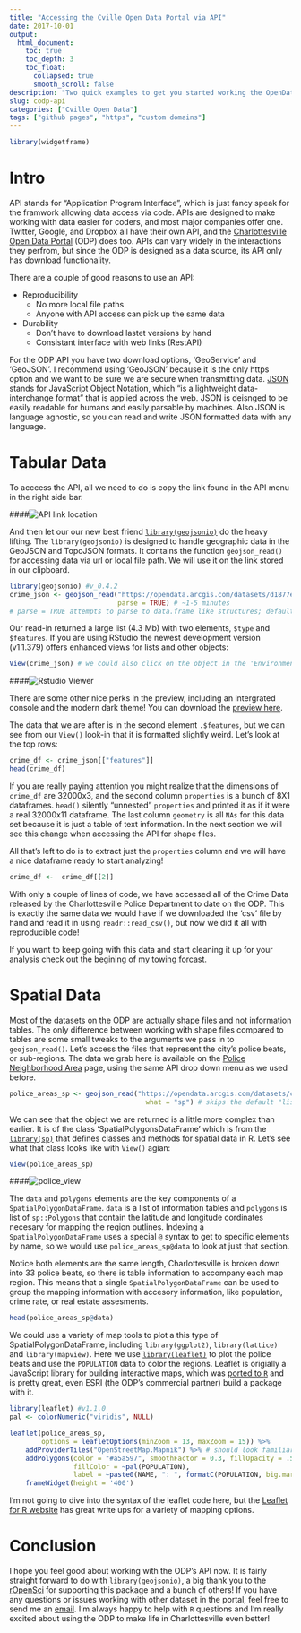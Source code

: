 ```yaml
---
title: "Accessing the Cville Open Data Portal via API"
date: 2017-10-01
output:
  html_document:
    toc: true
    toc_depth: 3
    toc_float:
      collapsed: true
      smooth_scroll: false
description: "Two quick examples to get you started working the OpenData portal's API, whether its shape files or spread sheets"
slug: codp-api
categories: ["Cville Open Data"]
tags: ["github pages", "https", "custom domains"]
---
```



```r
library(widgetframe)
```
# Intro

API stands for "Application Program Interface", which is just fancy speak for the framwork allowing data access via code. APIs are designed to make working with data easier for coders, and most major companies offer one. Twitter, Google, and Dropbox all have their own API, and the [Charlottesville Open Data Portal](https://opendata.arcgis.com/datasets/d1877e350fad45d192d233d2b2600156_78.geojson) (ODP) does too. APIs can vary widely in the interactions they perfrom, but since the ODP is designed as a data source, its API only has download functionality. 

There are a couple of good reasons to use an API:

* Reproducibility
    + No more local file paths
    + Anyone with API access can pick up the same data
* Durability
    + Don't have to download lastet versions by hand
    + Consistant interface with web links (RestAPI)
    

For the ODP API you have two download options, 'GeoService' and 'GeoJSON'. I recommend using 'GeoJSON' because it is the only https option and we want to be sure we are secure when transmitting data. [JSON](http://www.json.org/) stands for JavaScript Object Notation, which "is a lightweight data-interchange format" that is applied across the web. JSON is deisnged to be easily readable for humans and easily parsable by machines. Also JSON is language agnostic, so you can read and write JSON formatted data with any language.

# Tabular Data

To acccess the API, all we need to do is copy the link found in the API menu in the right side bar.

####![API link location](/images/codp_api/api_link.png)

And then let our our new best friend [`library(geojsonio)`](https://github.com/ropensci/geojsonio) do the heavy lifting. The `library(geojsonio)` is designed to handle geographic data in the GeoJSON and TopoJSON formats. It contains the function `geojson_read()` for accessing data via url or local file path. We will use it on the link stored in our clipboard.

```r
library(geojsonio) #v_0.4.2
crime_json <- geojson_read("https://opendata.arcgis.com/datasets/d1877e350fad45d192d233d2b2600156_7.geojson",
                           parse = TRUE) # ~1-5 minutes
# parse = TRUE attempts to parse to data.frame like structures; default is FALSE
```

Our read-in returned a large list (4.3 Mb) with two elements, `$type` and `$features`. If you are using RStudio the newest development version (v1.1.379) offers enhanced views for lists and other objects:

```r
View(crime_json) # we could also click on the object in the 'Environment' tab
```

####![Rstudio Viewer](/images/codp_api/list_view.png)

There are some other nice perks in the preview, including an intergrated console and the modern dark theme! You can download the [preview here](https://www.rstudio.com/products/rstudio/download/preview/).

The data that we are after is in the second element `.$features`, but we can see from our `View()` look-in that it is formatted slightly weird. Let's look at the top rows:

```r
crime_df <- crime_json[["features"]]
head(crime_df)
```

If you are really paying attention you might realize that the dimensions of `crime_df` are 32000x3, and the second column `properties` is a bunch of 8X1 dataframes. `head()` silently "unnested" `properties` and printed it as if it were a real 32000x11 dataframe. The last column `geometry` is all `NAs` for this data set because it is just a table of text information. In the next section we will see this change when accessing the API for shape files.

All that's left to do is to extract just the `properties` column and we will have a nice dataframe ready to start analyzing!

```r
crime_df <-  crime_df[[2]]
```

With only a couple of lines of code, we have accessed all of the Crime Data released by the Charlottesville Police Department to date on the ODP. This is exactly the same data we would have if we downloaded the 'csv' file by hand and read it in using `readr::read_csv()`, but now we did it all with reproducible code!

If you want to keep going with this data and start cleaning it up for your analysis check out the begining of my [towing forcast](./tow_forcast.html).

# Spatial Data

Most of the datasets on the ODP are actually shape files and not information tables. The only difference between working with shape files compared to tables are some small tweaks to the arguments we pass in to `geojson_read()`. Let's access the files that represent the city's police beats, or sub-regions. The data we grab here is available on the [Police Neighborhood Area](http://opendata.charlottesville.org/datasets/police-neighborhood-area) page, using the same API drop down menu as we used before.

```r
police_areas_sp <- geojson_read("https://opendata.arcgis.com/datasets/ceaf5bd3321d4ae8a0c1a2b21991e6f8_9.geojson",
                                  what = "sp") # skips the default "list" object and goes straight to spacial
```

We can see that the object we are returned is a little more complex than earlier. It is of the class 'SpatialPolygonsDataFrame' which is from the [`library(sp)`](https://github.com/edzer/sp/) that defines classes and methods for spatial data in R. Let's see what that class looks like with `View()` agian:

```r
View(police_areas_sp)
```

####![police_view](/images/codp_api/police_beats.png)

The `data` and `polygons` elements are the key components of a `SpatialPolygonDataFrame`. `data` is a list of information tables and `polygons` is list of `sp::Polygons` that contain the latitude and longitude cordinates necesary for mapping the region outlines. Indexing a `SpatialPolygonDataFrame` uses a special `@` syntax to get to specific elements by name, so we would use `police_areas_sp@data` to look at just that section.

Notice both elements are the same length, Charlottesville is broken down into 33 police beats, so there is table information to accompany each map region. This means that a single `SpatialPolygonDataFrame` can be used to group the mapping information with accesory information, like population, crime rate, or real estate assesments.

```r
head(police_areas_sp@data)
```

We could use a variety of map tools to plot a this type of SpatialPolygonDataFrame, including `library(ggplot2)`, `library(lattice)` and `library(mapview)`. Here we use [`library(leaflet)`](http://leafletjs.com/) to plot the police beats and use the `POPULATION` data to color the regions. Leaflet is origially a JavaScript library for building interactive maps, which was [ported to `R`](https://rstudio.github.io/leaflet/) and is pretty great, even ESRI (the ODP's commercial partner) build a package with it.

```r
library(leaflet) #v1.1.0
pal <- colorNumeric("viridis", NULL)

leaflet(police_areas_sp,
        options = leafletOptions(minZoom = 13, maxZoom = 15)) %>%
    addProviderTiles("OpenStreetMap.Mapnik") %>% # should look familiar
    addPolygons(color = "#a5a597", smoothFactor = 0.3, fillOpacity = .5,
                fillColor = ~pal(POPULATION),
                label = ~paste0(NAME, ": ", formatC(POPULATION, big.mark = ","))) %>%
    frameWidget(height = '400')
```

I'm not going to dive into the syntax of the leaflet code here, but the [Leaflet for R website](https://rstudio.github.io/leaflet/) has great write ups for a variety of mapping options.

# Conclusion

I hope you feel good about working with the ODP's API now. It is fairly straight forward to do with `library(geojsonio)`, a big thank you to the [rOpenSci](https://ropensci.org/) for supporting this package and a bunch of others! If you have any questions or issues working with other dataset in the portal, feel free to send me an [email](mailto:nathancday@gmail.com). I'm always happy to help with `R` questions and I'm really excited about using the ODP to make life in Charlottesville even better!



